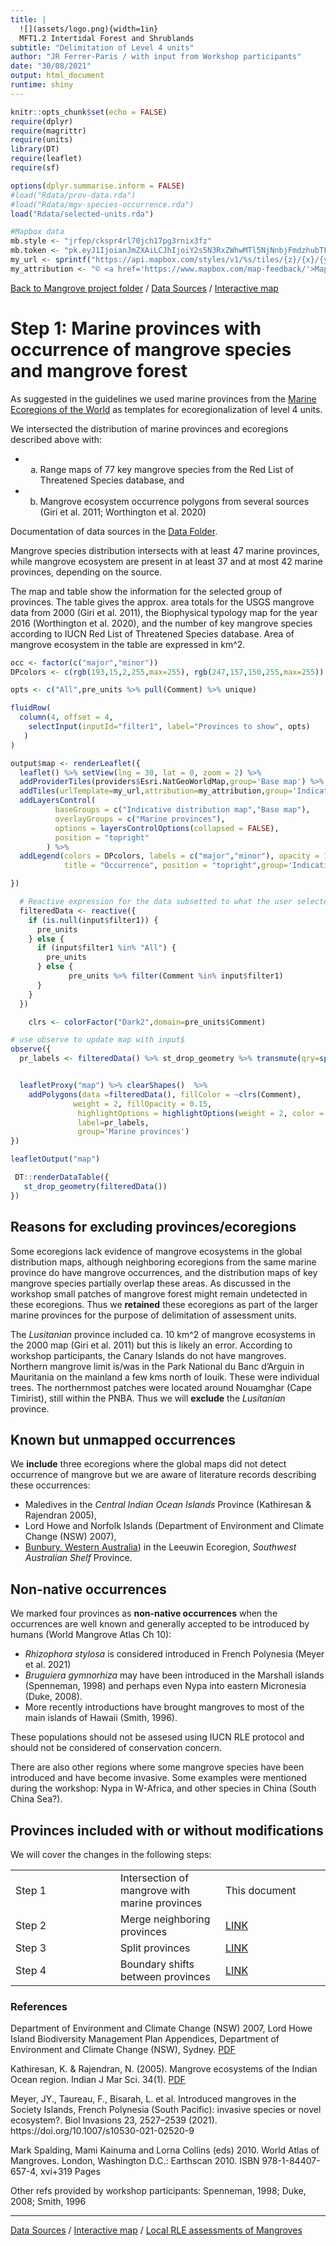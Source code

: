 ```yaml
---
title: |
  ![](assets/logo.png){width=1in}
  MFT1.2 Intertidal Forest and Shrublands
subtitle: "Delimitation of Level 4 units"
author: "JR Ferrer-Paris / with input from Workshop participants"
date: "30/08/2021"
output: html_document
runtime: shiny
---
```


```r
knitr::opts_chunk$set(echo = FALSE)
require(dplyr)
require(magrittr)
require(units)
library(DT)
require(leaflet)
require(sf)

options(dplyr.summarise.inform = FALSE)
#load("Rdata/prov-data.rda")
#load("Rdata/mgv-species-occurrence.rda")
load("Rdata/selected-units.rda")

#Mapbox data
mb.style <- "jrfep/ckspr4rl70jch17pg3rnix3fz"
mb.token <- "pk.eyJ1IjoianJmZXAiLCJhIjoiY2s5N3RxZWhwMTl5NjNnbjFmdzhubTFjdiJ9.KFBzgxBPjKnERRfR9awR_g"
my_url <- sprintf("https://api.mapbox.com/styles/v1/%s/tiles/{z}/{x}/{y}?access_token=%s",mb.style,mb.token)
my_attribution <- "© <a href='https://www.mapbox.com/map-feedback/'>Mapbox</a> CC-BY-4.0 <a href='https://global-ecosystems.org/explore/groups/MFT1.2'>IUCN Global Ecosystem Typology</a>"

```
[Back to Mangrove project folder](/Mangroves/) / [Data Sources](/MangrovesData/) / [Interactive map](/MangrovesMap/)

# Step 1: Marine provinces with occurrence of mangrove species and mangrove forest

As suggested in the guidelines we used marine provinces from the [Marine Ecoregions of the World](/MangrovesData/MEOW-ecoregions.Rmd) as templates for ecoregionalization of level 4 units.

We intersected the distribution of marine provinces and ecoregions described above with:

- a) Range maps of 77 key mangrove species from the Red List of Threatened Species database, and
- b) Mangrove ecosystem occurrence polygons from several sources (Giri et al. 2011; Worthington et al. 2020)

Documentation of data sources in the [Data Folder](/MangrovesData/).

Mangrove species distribution intersects with at least 47 marine provinces, while mangrove ecosystem are present in at least 37 and at most 42 marine provinces, depending on the source.

The map and table show the information for the selected group of provinces. The table gives the approx. area totals for the USGS mangrove data from 2000 (Giri et al. 2011), the Biophysical typology map for the year 2016 (Worthington et al. 2020), and the number of key mangrove species according to IUCN Red List of Threatened Species database. Area of mangrove ecosystem in the table are expressed in km^2.


```r

occ <- factor(c("major","minor"))
DPcolors <- c(rgb(193,15,2,255,max=255), rgb(247,157,150,255,max=255))

opts <- c("All",pre_units %>% pull(Comment) %>% unique)

fluidRow(
  column(4, offset = 4,
    selectInput(inputId="filter1", label="Provinces to show", opts)
   )    
)

output$map <- renderLeaflet({
  leaflet() %>% setView(lng = 30, lat = 0, zoom = 2) %>%
  addProviderTiles(providers$Esri.NatGeoWorldMap,group='Base map') %>%
  addTiles(urlTemplate=my_url,attribution=my_attribution,group='Indicative distribution map') %>%
  addLayersControl(
          baseGroups = c("Indicative distribution map","Base map"),
          overlayGroups = c("Marine provinces"),
          options = layersControlOptions(collapsed = FALSE),
          position = "topright"
        ) %>%
  addLegend(colors = DPcolors, labels = c("major","minor"), opacity = 1.0,
            title = "Occurrence", position = "topright",group='Indicative distribution map')

})

  # Reactive expression for the data subsetted to what the user selected
  filteredData <- reactive({
    if (is.null(input$filter1)) {
      pre_units
    } else {
      if (input$filter1 %in% "All") {
        pre_units
      } else {
             pre_units %>% filter(Comment %in% input$filter1)
      }
    }
  })

    clrs <- colorFactor("Dark2",domain=pre_units$Comment)

# use observe to update map with input$
observe({
  pr_labels <- filteredData() %>% st_drop_geometry %>% transmute(qry=sprintf("<strong>%s</strong>:<br/> %s",PROVINCE,Comment)) %>% pull(qry)  %>% lapply(htmltools::HTML) 


  leafletProxy("map") %>% clearShapes()  %>%
    addPolygons(data =filteredData(), fillColor = ~clrs(Comment), 
              weight = 2, fillOpacity = 0.15,
               highlightOptions = highlightOptions(weight = 2, color = 'black'),
               label=pr_labels,
               group='Marine provinces')
})

leafletOutput("map")
```



```r
 DT::renderDataTable({
   st_drop_geometry(filteredData()) 
})
```

## Reasons for excluding provinces/ecoregions

Some ecoregions lack evidence of mangrove ecosystems in the global distribution maps, although neighboring ecoregions from the same marine province do have mangrove occurrences, and the distribution maps of key mangrove species partially overlap these areas. As discussed in the workshop small patches of mangrove forest might remain undetected in these ecoregions. Thus we **retained** these ecoregions as part of the larger marine provinces for the purpose of delimitation of assessment units.

The _Lusitanian_ province included ca. 10 km^2  of mangrove ecosystems in the 2000 map (Giri et al. 2011) but this is likely an error. According to workshop participants, the Canary Islands do not have mangroves. Northern mangrove limit is/was in the Park National du Banc d'Arguin  in Mauritania on the mainland a few kms north of Iouik. These were individual trees. The northernmost patches were located around Nouamghar (Cape Timirist), still within the PNBA. Thus we will **exclude** the _Lusitanian_ province. 

## Known but unmapped occurrences

We **include** three ecoregions where the global maps did not detect occurrence of mangrove but we are aware of literature records describing these occurrences:

- Maledives in the _Central Indian Ocean Islands_ Province (Kathiresan & Rajendran 2005),
- Lord Howe and Norfolk Islands (Department of Environment and Climate Change (NSW) 2007),
- [Bunbury, Western Australia](https://www.fish.wa.gov.au/Documents/recreational_fishing/fact_sheets/fact_sheet_mangroves.pdf)) in the Leeuwin Ecoregion, _Southwest Australian Shelf_ Province.

## Non-native occurrences

We marked four provinces as **non-native occurrences** when the occurrences are well known and generally accepted to be introduced by humans (World Mangrove Atlas Ch 10):

- _Rhizophora stylosa_ is considered introduced in French Polynesia (Meyer et al. 2021)
- _Bruguiera gymnorhiza_ may have been introduced in the Marshall islands (Spenneman, 1998) and perhaps even Nypa into eastern Micronesia (Duke, 2008).
- More recently introductions have brought mangroves to most of the main islands of Hawaii (Smith, 1996).

These populations should not be assesed using IUCN RLE protocol and should not be considered of  conservation concern.

There are also other regions where some mangrove species have been introduced and have become invasive. Some examples were mentioned during the workshop: Nypa in W-Africa, and other species in China (South China Sea?).

## Provinces included with or without modifications

We will cover the changes in the following steps:

|  | |  |
|---|---|---|
|Step 1| Intersection of mangrove with marine provinces | This document
|Step 2| Merge neighboring provinces | [LINK](Step-2-merge-provinces.Rmd)
|Step 3| Split provinces | [LINK](Step-3-split-provinces.Rmd)
|Step 4| Boundary shifts between provinces | [LINK](Step-4-shift-borders.Rmd)


### References

Department of Environment and Climate Change (NSW) 2007, Lord Howe Island Biodiversity Management Plan Appendices, Department of Environment and Climate Change (NSW), Sydney. [PDF](https://environment.gov.au/system/files/resources/e30dcdd3-e6d5-43e2-bc33-7fdb6dd9061e/files/lord-howe-island-appendices.pdf)

Kathiresan, K. & Rajendran, N. (2005). Mangrove ecosystems of the Indian Ocean region. Indian J Mar Sci. 34(1). [PDF](https://www.researchgate.net/publication/254434289_Mangrove_ecosystems_of_the_Indian_Ocean_region)

Meyer, JY., Taureau, F., Bisarah, L. et al. Introduced mangroves in the Society Islands, French Polynesia (South Pacific): invasive species or novel ecosystem?. Biol Invasions 23, 2527–2539 (2021). https://doi.org/10.1007/s10530-021-02520-9

Mark Spalding, Mami Kainuma and Lorna Collins (eds) 2010. World Atlas of Mangroves.
London, Washington D.C.: Earthscan 2010. ISBN 978-1-84407-657-4, xvi+319 Pages

Other refs provided by workshop participants: Spenneman, 1998; Duke, 2008; Smith, 1996

---
[Data Sources](/MangrovesData/) / [Interactive map](/MangrovesMap/) / [Local RLE assessments of Mangroves](rle-assessments.Rmd)
